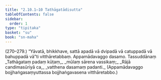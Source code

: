```yaml
---
title: "2.10.1–10 Tathāgatādisutta"
tableOfContents: false
sidebar:
  order: 1
type: "tipitaka"
basket: "su"
book: "sn-maha"
---
```



<DynamicBreadcrumb />

<Paragraph type="center" book="sn-maha">
(270–279.)
</Paragraph>

<Paragraph number="704" book="sn-maha">
“Yāvatā, bhikkhave, sattā apadā vā dvipadā vā catuppadā vā bahuppadā vā”ti vitthāretabbaṃ.

</Paragraph>

<Paragraph number="705" type="center" book="sn-maha">
Appamādavaggo dasamo.



</Paragraph>

<Paragraph number="706" type="center" book="sn-maha">
Tassuddānaṃ


</Paragraph>

<Paragraph number="707" type="verses" book="sn-maha">
_Tathāgataṃ padaṃ kūṭaṃ,_  
_mūlaṃ sārena vassikaṃ;_  
_Rājā candimasūriyā ca,_  
_vatthena dasamaṃ padanti._  

</Paragraph>

<Paragraph number="708" type="center" book="sn-maha">
(Appamādavaggo bojjhaṅgasaṃyuttassa bojjhaṅgavasena vitthāretabbo.)
</Paragraph>